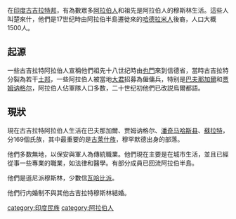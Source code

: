 {{unreferenced|time=2019-07-05T15:29:46+00:00}}
{{Infobox ethnic group|
|group=阿拉伯裔印度人
|poptime =

|popplace = [[古吉拉特邦|古吉拉特邦]] • [[北方邦|北方邦]]東部 • [[哈里亞納邦|哈里亞納邦]] •  [[泰倫加納邦|泰倫加納邦]] • [[卡納塔克邦|卡納塔克邦]] • [[馬哈拉施特拉邦|馬哈拉施特拉邦]] • [[喀拉拉邦|喀拉拉邦]] • [[坦米爾納德邦|坦米爾納德邦]] • [[安得拉邦|安得拉邦]] • [[比哈爾邦|比哈爾邦]] • [[西孟加拉邦|西孟加拉邦]] •
|langs = [[古吉拉特語|古吉拉特語]] • [[馬拉提語|馬拉提語]] • [[坎納達語|坎納達語]] • [[坦米爾語|坦米爾語]] • [[馬拉雅拉姆語|馬拉雅拉姆語]] •{{link-en|Tulu|Tulu language}} • [[泰盧固語|泰盧固語]] • [[印地語|印地語]] • [[烏爾都語|烏爾都語]] • [[阿拉伯語|阿拉伯語]]
|rels= [[伊斯蘭教|伊斯蘭教]] 
|related= [[阿拉伯人|阿拉伯人]] • [[哈德拉米人|哈德拉米人]] • [[楚歐斯人|楚歐斯人]] •  [[希狄|希狄人]] • [[伊拉克布拉迪里|布拉迪里人]] • [[賽義德|賽義德]] • [[Quraishi|Quraishi]] • [[安薩里|安薩里]] • [[Farooqi|Farooqi]] • [[薩迪庫爾|薩迪庫爾氏]] • [[Usmani|Usmani]] • [[阿列維派|阿列維派]]  • [[穆爾扎|穆爾扎]]• [[Qadi|Qadi]]• Faraj• [[謝赫|謝赫]]• [[Shaik|Shaik]]• [[Memon_people|Momin]]
}}
在[[印度|印度]][[古吉拉特邦|古吉拉特邦]]，有為數眾多[[阿拉伯人|阿拉伯人]]和祖先是阿拉伯人的穆斯林生活。這些人叫楚來什，他們是17世纪時由阿拉伯半島遷徙來的[[哈德拉米人|哈德拉米人]]後裔，人口大概1500人。

==起源==
一些古吉拉特阿拉伯人宣稱他們祖先十八世纪時由[[也門|也門]]來到信德省，當時古吉拉特分裂為若干[[土邦|土邦]]，一些阿拉伯人被當地[[大君|大君]]招募為僱傭兵，特别是[[巴夫那加爾|巴夫那加爾]]和[[贾姆讷格尔|贾姆讷格尔]]，阿拉伯人佔軍隊人口多数，二十世纪初他們已改説烏爾都語。

==現狀==
現在古吉拉特阿拉伯人生活在巴夫那加爾、贾姆讷格尔、[[潘奇马哈斯县|潘奇马哈斯县]]、[[蘇拉特|蘇拉特]]，分169個氏族，其中最重要的是[[古莱什族|古莱什族]]，穆罕默德出身的部落。

他們多数無地，以保安與軍人為傳統職業。他們現在主要是在城市生活，並且已經從事一些專業的職業，如法律和醫學。有部分成員已回流阿拉伯半島。

他們是遜尼派穆斯林，少數信[[瓦哈比派|瓦哈比派]]。

他們行内婚制不與其他古吉拉特穆斯林結婚。

[[category:印度民族|category:印度民族]]
[[category:阿拉伯人|category:阿拉伯人]]